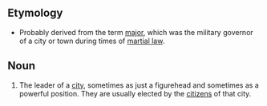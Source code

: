 ==Etymology==
*Probably derived from the term [[major]], which was the military governor of a city or town during times of [[martial law]].

==Noun==
#The leader of a [[city]], sometimes as just a figurehead and sometimes as a powerful position.  They are usually elected by the [[citizen]]s of that city.